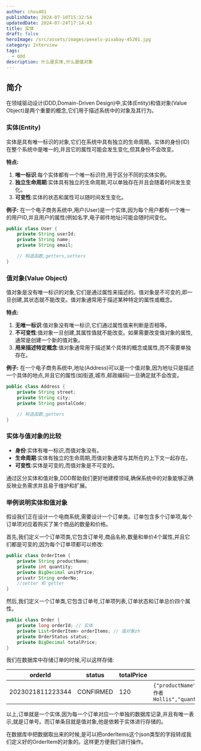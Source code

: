 ```yaml
---
author: chou401
publishDate: 2024-07-10T15:32:54
updatedDate: 2024-07-24T17:14:43
title: 实体
draft: false
heroImage: /src/assets/images/pexels-pixabay-45201.jpg
category: Interview
tags:
  - ddd
description: 什么是实体,什么是值对象
---
```


## 简介

在领域驱动设计(DDD,Domain-Driven Design)中,实体(Entity)和值对象(Value Object)是两个重要的概念,它们用于描述系统中的对象及其行为。

### 实体(Entity)

实体是具有唯一标识的对象,它们在系统中具有独立的生命周期。实体的身份(ID)在整个系统中是唯一的,并且它的属性可能会发生变化,但其身份不会改变。

**特点:**

1. **唯一标识**:每个实体都有一个唯一标识符,用于区分不同的实体实例。
2. **独立生命周期**:实体具有独立的生命周期,可以单独存在并且会随着时间发生变化。
3. **可变性**:实体的状态和属性可以随时间发生变化。

**例子:**
在一个电子商务系统中,用户(User)是一个实体,因为每个用户都有一个唯一的用户ID,并且用户的属性(例如名字,电子邮件地址)可能会随时间变化。

```java
public class User {
    private String userId;
    private String name;
    private String email;

    // 构造函数,getters,setters
}
```

### 值对象(Value Object)

值对象是没有唯一标识的对象,它们是通过属性来描述的。值对象是不可变的,即一旦创建,其状态就不能改变。值对象通常用于描述某种特定的属性或概念。

**特点:**

1. **无唯一标识**:值对象没有唯一标识,它们通过属性值来判断是否相等。
2. **不可变性**:值对象一旦创建,其属性值就不能改变。如果需要改变值对象的属性,通常是创建一个新的值对象。
3. **用来描述特定概念**:值对象通常用于描述某个具体的概念或属性,而不需要单独存在。

**例子:**
在一个电子商务系统中,地址(Address)可以是一个值对象,因为地址只是描述一个具体的地点,并且它的属性(如街道,城市,邮政编码)一旦确定就不会改变。

```java
public class Address {
    private String street;
    private String city;
    private String postalCode;

    // 构造函数,getters
}
```

### 实体与值对象的比较

- **身份**:实体有唯一标识,而值对象没有。
- **生命周期**:实体有独立的生命周期,而值对象通常与其所在的上下文一起存在。
- **可变性**:实体是可变的,而值对象是不可变的。

通过区分实体和值对象,DDD帮助我们更好地建模领域,确保系统中的对象能够正确反映业务需求并且易于维护和扩展。

### 举例说明实体和值对象

假设我们正在设计一个电商系统,需要设计一个订单类。订单包含多个订单项,每个订单项对应着购买了某个商品的数量和价格。

首先,我们定义一个订单项类,它包含订单号,商品名称,数量和单价4个属性,并且它们都是可变的,因为每个订单项都可以修改:

```java
public class OrderItem {
    private String productName;
    private int quantity;
    private BigDecimal unitPrice;
  	privatr String orderNo;
    //setter 和 getter
}
```

然后,我们定义一个订单类,它包含订单号,订单项列表,订单状态和订单总价四个属性。

```java
public class Order {
    private long orderId; // 实体
    private List<OrderItem> orderItems; // 值对象zh
    private OrderStatus status;
    private BigDecimal totalPrice;
}
```

我们在数据库中存储订单的时候,可以这样存储:

| orderId          | status    | totalPrice | orderItems                                                                              |
| ---------------- | --------- | ---------- | --------------------------------------------------------------------------------------- |
| 2023021811223344 | CONFIRMED | 120        | `{"productName":"《深入理解Java核心技术》 作者 Hollis","quantity":100,"unitPrice":129}` |

以上,订单就是一个实体,因为每一个订单对应一个单独的数据库记录,并且有唯一表示,就是订单号。而订单条目就是值对象,他是依赖于实体进行存储的。

在数据库中把数据取出来的时候,是可以把orderItems这个json类型的字段转成我们定义好的OrderItem的对象的。这样更方便我们进行操作。
